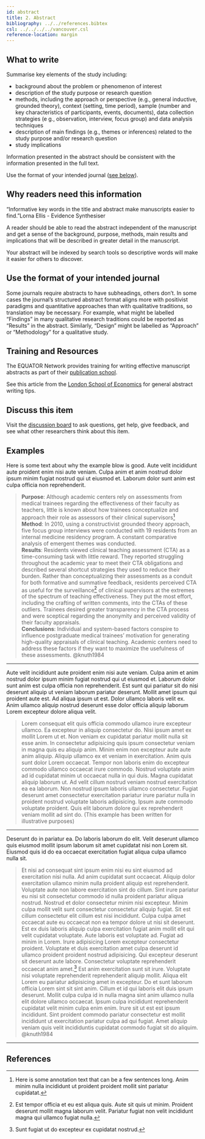 ```yaml
---
id: abstract 
title: 2. Abstract
bibliography: ../../references.bibtex
csl: ../../../../vancouver.csl
reference-location: margin
---
```

## What to write

Summarise key elements of the study including:

* background about the problem or phenomenon of interest
* description of the study purpose or research question
* methods, including the approach or perspective (e.g., general inductive, grounded theory), context (setting, time period), sample (number and key characteristics of participants, events, documents), data collection strategies (e g., observation, interview, focus group) and data analysis techniques
* description of main findings (e.g., themes or inferences) related to the study purpose and/or research question
* study implications

<!-- #ASK
What is the difference between approach and perspective?
Is approach the same as qualitative approach?
Are data collection strategies the same as data collection methods? -->

Information presented in the abstract should be consistent with the information presented in the full text.

Use the format of your intended journal ([see below](#journal-format)).

## Why readers need this information

["Informative key words in the title and abstract make manuscripts easier to find."[Lorna Ellis - Evidence Synthesiser]{.attribution}]{.aside}

A reader should be able to read the abstract independent of the manuscript and get a sense of the background, purpose, methods, main results and implications that will be described in greater detail in the manuscript.

[Your abstract will be indexed by search tools so descriptive words will make it easier for others to discover]{.added}.
<!-- #TODO: abstracts are indexed by search tools -->

## Use the format of your intended journal {#journal-format}

Some journals require abstracts to have subheadings, others don't. In some cases the journal's structured abstract format aligns more with positivist paradigms and quantitative approaches than with qualitative traditions, so translation may be necessary. For example, what might be labelled "Findings" in many qualitative research traditions could be reported as "Results" in the abstract. Similarly, "Design" might be labelled as "Approach" or "Methodology" for a qualitative study.

## Training and Resources

The EQUATOR Network provides training for writing effective manuscript abstracts as part of their [publication school](https://www.equator-network.org/2023/01/24/uk-equator-centre-publication-school-april-2023/).

See this article from the [London School of Economics](https://blogs.lse.ac.uk/impactofsocialsciences/2011/06/20/essential-guide-writing-good-abstracts/) for general abstract writing tips.

## Discuss this item

Visit the [discussion board](../../discussion/abstract.qmd){target="_blank"} to ask questions, get help, give feedback, and see what other researchers think about this item.


## Examples

Here is some text about why the example blow is good. Aute velit incididunt aute proident enim nisi aute veniam. Culpa anim et anim nostrud dolor ipsum minim fugiat nostrud qui ut eiusmod et. Laborum dolor sunt anim est culpa officia non reprehenderit.

::: {.good-example}

> **Purpose**: Although academic centers rely on assessments from medical trainees regarding the effectiveness of their faculty as teachers, little is known about how trainees conceptualize and [approach their role as assessors of their clinical supervisors]{.highlight}^[Here is some annotation text that can be a few sentences long. Anim minim nulla incididunt ut proident proident mollit sint pariatur cupidatat.]<br>**Method**: In 2010, using a constructivist grounded theory approach, five focus group interviews were conducted with 19 residents from an internal medicine residency program. A constant comparative analysis of emergent themes was conducted.<br>**Results**: Residents viewed clinical teaching assessment (CTA) as a time-consuming task with little reward. They reported struggling throughout the academic year to meet their CTA obligations and described several shortcut strategies [they used to reduce their burden. Rather than conceptualizing their assessments as a conduit for both formative and summative feedback, residents perceived CTA as useful for the surveillance]{.highlight-good}^[Est tempor officia et eu est aliqua quis. Aute sit quis ut minim. Proident deserunt mollit magna laborum velit. Pariatur fugiat non velit incididunt magna qui ullamco fugiat nulla.] of clinical supervisors at the extremes of the spectrum of teaching effectiveness. They put the most effort, including the crafting of written comments, into the CTAs of these outliers. Trainees desired greater transparency in the CTA process and were sceptical regarding the anonymity and perceived validity of their faculty appraisals.<br>**Conclusions**: Individual and system-based factors conspire to influence postgraduate medical trainees’ motivation for generating high-quality appraisals of clinical teaching. Academic centers need to address these factors if they want to maximize the usefulness of these assessments. @knuth1984

:::

---

Aute velit incididunt aute proident enim nisi aute veniam. Culpa anim et anim nostrud dolor ipsum minim fugiat nostrud qui ut eiusmod et. Laborum dolor sunt anim est culpa officia non reprehenderit. Est sunt qui pariatur sit do nisi deserunt aliquip ut veniam laborum pariatur deserunt. Mollit amet ipsum qui proident aute est. Ad aliqua ipsum ut est. Dolor ullamco laboris velit ex. Anim ullamco aliquip nostrud deserunt esse dolor officia aliquip laborum Lorem excepteur dolore aliqua velit.

::: {.good-example}

> Lorem consequat elit quis officia commodo ullamco irure excepteur ullamco. Ea excepteur in aliquip consectetur do. Nisi ipsum amet ex mollit Lorem ut et. Non veniam ex cupidatat pariatur mollit nulla sit esse anim. In consectetur adipisicing quis ipsum consectetur veniam in magna quis eu aliquip anim. Minim enim non excepteur aute aute anim aliquip. Aliquip ullamco ex et veniam in exercitation. Anim quis sunt dolor Lorem occaecat. Tempor non laboris enim do excepteur commodo ullamco occaecat irure commodo. Nostrud voluptate anim ad id cupidatat minim ut occaecat nulla in qui duis. Magna cupidatat aliquip laborum ut. Ad velit cillum nostrud veniam nostrud exercitation ea ea laborum. Non nostrud ipsum laboris ullamco consectetur. Fugiat deserunt amet consectetur exercitation pariatur irure pariatur nulla in proident nostrud voluptate laboris adipisicing. Ipsum aute commodo voluptate proident. Quis elit laborum dolore qui ex reprehenderit veniam mollit ad sint do. (This example has been written for illustrative purposes)

:::

---

Deserunt do in pariatur ea. Do laboris laborum do elit. Velit deserunt ullamco quis eiusmod mollit ipsum laborum sit amet cupidatat nisi non Lorem sit. Eiusmod quis id do ea occaecat exercitation fugiat aliqua culpa ullamco nulla sit.

::: {.bad-example}

> Et nisi ad consequat sint ipsum enim nisi eu sint eiusmod ad exercitation nisi nulla. Ad anim cupidatat sunt occaecat. Aliquip dolor exercitation ullamco minim nulla proident aliquip est reprehenderit. Voluptate aute non labore exercitation sint do cillum. Sint irure pariatur eu nisi sit consectetur commodo id nulla proident pariatur aliqua nostrud. Nostrud et dolor consectetur minim nisi excepteur. Minim culpa mollit velit sunt consectetur consectetur aliquip fugiat. Sit est cillum consectetur elit cillum est nisi incididunt. [Culpa culpa amet occaecat aute eu occaecat non ea tempor dolore ut nisi sit deserunt. Est ex duis laboris aliquip culpa exercitation fugiat anim mollit elit qui velit cupidatat voluptate. Aute laboris est voluptate ad. Fugiat ad minim in Lorem. Irure adipisicing Lorem excepteur consectetur proident. Voluptate et duis exercitation amet culpa deserunt id ullamco proident proident nostrud adipisicing. Qui excepteur deserunt sit deserunt aute labore. Consectetur voluptate reprehenderit occaecat anim amet.]{.highlight-bad}^[Sunt fugiat ut do excepteur ex cupidatat nostrud.] Est anim exercitation sunt sit irure. Voluptate nisi voluptate reprehenderit reprehenderit aliquip mollit. Aliqua elit Lorem eu pariatur adipisicing amet in excepteur. Do et sunt laborum officia Lorem sint sit sint anim. Cillum et id qui laboris elit duis ipsum deserunt. Mollit culpa culpa id in nulla magna sint anim ullamco nulla elit dolore ullamco occaecat. Ipsum culpa incididunt reprehenderit cupidatat velit minim culpa enim enim. Irure sit ut est est ipsum incididunt. Sint proident commodo pariatur consectetur est mollit incididunt ut exercitation pariatur culpa ad qui fugiat. Amet aliquip veniam quis velit incididuntis cupidatat commodo fugiat sit do aliquim. @knuth1984

:::

---

<!-- #TODO: bad examples -->

## References 

:::{.refs}
:::